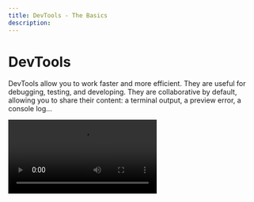 ```yaml
---
title: DevTools - The Basics
description: 
---
```



# DevTools
 
 DevTools allow you to work faster and more efficient. They are useful for debugging, testing, and developing. They are collaborative by default, allowing you to share their content: a terminal output, a preview error, a console log...

 
<Video src="../../devtools-management.mp4" />

Add as many DevTools as you want. Each one lives in its own tab and each tab can be moved around, reordered or dropped on to another tab to split the view.

When a tab is closed, the layout will re-arrange to fill up all the available space. Your layout is persisted in the browser, so you will see the same DevTools when you come back later to your VM.

<Callout emoji="→">
Closing a devtool will not stop it, it will keep running in the background. If you want to stop the process, you must select the option `Close and stop` from the dropdown menu `...`. 
</Callout>

## Open a DevTool

![CodeSandbox Preview](../images/devtools-options.jpg)


Each tabbed panel has a `+` sign on the right side of the tabs. When clicking it you are presented with a list of available DevTools. Clicking on any DevTool will open it in the current tab. Additionally you can trigger the `New` DevTool tab by double clicking anywhere between the tabs and the `+` button or by pressing <kbd>Cmd/Ctrl</kbd> <kbd>Shift</kbd> <kbd>S</kbd>.


## DevTools configuration

You can control the name, position and what DevTools to run when you open the Web Editor. Check the [`tasks.json`](./task) documentation for more information on how to configure the DevTools.

<Callout emoji="⭑">
Setting up the DevTools makes it easier for non-developers to access and run your project.
</Callout>

## Available DevTools

- **[Preview](./preview)**
- **[Task](./task)**
- **[Terminal](./terminal)**
- **VM resource usage**

We are working on supporting other DevTools in the future, which may include:

- Test runner UI
- Viewing / editing [Design Tokens](https://css-tricks.com/what-are-design-tokens/) in a project
- Viewing components in isolation and changing their props from a UI
- [Postman](https://www.postman.com/) integration
- Bundle size analyzer

If you would like to collaborate on building a DevTool, please reach out to us at [support@codesandbox.io](mailto:support@codesandbox.io).